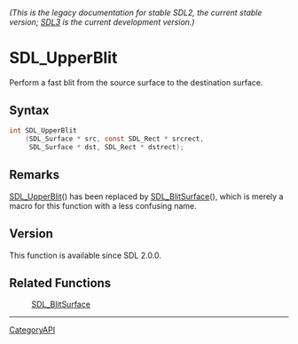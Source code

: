 ====== (This is the legacy documentation for stable SDL2, the current stable version; [https://wiki.libsdl.org/SDL3/ SDL3] is the current development version.) ======
= SDL_UpperBlit =

Perform a fast blit from the source surface to the destination surface.

== Syntax ==

<syntaxhighlight lang='c'>
int SDL_UpperBlit
    (SDL_Surface * src, const SDL_Rect * srcrect,
     SDL_Surface * dst, SDL_Rect * dstrect);
</syntaxhighlight>

== Remarks ==

[[SDL_UpperBlit]]() has been replaced by [[SDL_BlitSurface]](), which is
merely a macro for this function with a less confusing name.

== Version ==

This function is available since SDL 2.0.0.

== Related Functions ==

:[[SDL_BlitSurface]]

----
[[CategoryAPI]]


